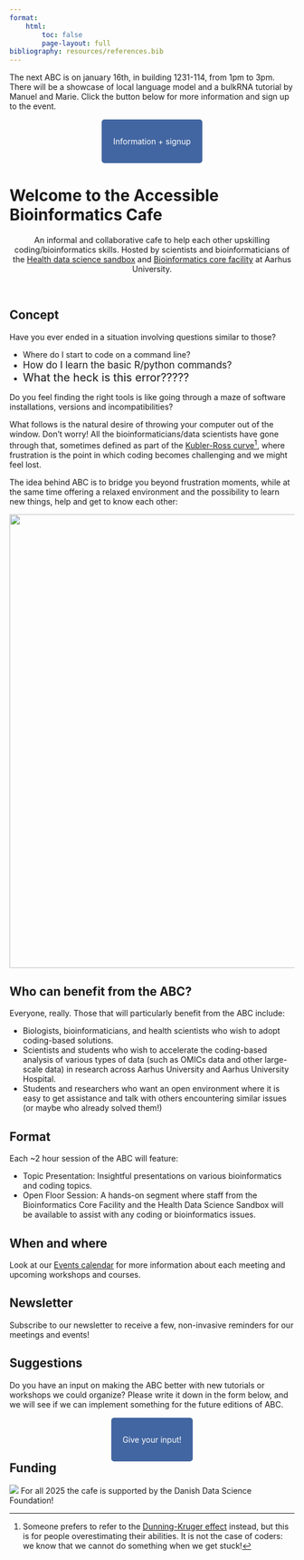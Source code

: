 ```yaml
---
format: 
    html:
        toc: false
        page-layout: full
bibliography: resources/references.bib
---
```


:::{.callout-warning title="Incoming ABC"}
The next ABC is on january 16th, in building 1231-114, from 1pm to 3pm. There will be a showcase of local language model and a bulkRNA tutorial by Manuel and Marie. Click the button below for more information and sign up to the event.

&nbsp;

 <p align="center">
  <a href="https://abc.au.dk/news/upcoming/2025-01-16-session11.html" style="background-color: #4266A1; color: #FFFFFF; padding: 30px 20px; text-decoration: none; border-radius: 5px;">
    Information + signup
  </a>
</p>

&nbsp;

:::

# Welcome to the Accessible Bioinformatics Cafe {.centered}

<div style="text-align: center;">
An informal and collaborative cafe to help each other upskilling coding/bioinformatics skills. Hosted by scientists and bioinformaticians of the [Health data science sandbox](https://hds-sandbox.github.io) and [Bioinformatics core facility](https://biomed.au.dk/bioinformatics-core-facility) at Aarhus University.
</div>

&nbsp;

## Concept

::: {.callout-note appearance="simple" icon="false"}

Have you ever ended in a situation involving questions similar to those?

- <span style="font-size:1em;">Where do I start to code on a command line?</span>
- <span style="font-size:1.2em;"> How do I learn the basic R/python commands?</span>
- <span style="font-size:1.4em;"> What the heck is this error?????</span>

Do you feel finding the right tools is like going through a maze of software installations, versions and incompatibilities?

:::

What follows is the natural desire of throwing your computer out of the window. Don't worry! All the bioinformaticians/data scientists have gone through that, sometimes defined as part of the [Kubler-Ross curve](https://en.wikipedia.org/wiki/Five_stages_of_grief)^[Someone prefers to refer to the [Dunning-Kruger effect](https://en.wikipedia.org/wiki/Dunning%E2%80%93Kruger_effect) instead, but this is for people overestimating their abilities. It is not the case of coders: we know that we cannot do something when we get stuck!], where frustration is the point in which coding becomes challenging and we might feel lost.

The idea behind ABC is to bridge you beyond frustration moments, while at the same time offering a relaxed environment and the possibility to learn new things, help and get to know each other:

![](img/homepage/gifABC.gif){fig-align=center width=800px}


## Who can benefit from the ABC?
 
Everyone, really. Those that will particularly benefit from the ABC include:

- Biologists, bioinformaticians, and health scientists who wish to adopt coding-based solutions.
- Scientists and students who wish to accelerate the coding-based analysis of various types of data (such as OMICs data and other large-scale data) in research across Aarhus University and Aarhus University Hospital.
- Students and researchers who want an open environment where it is easy to get assistance and talk with others encountering similar issues (or maybe who already solved them!)

## Format
 
Each ~2 hour session of the ABC will feature:

- Topic Presentation: Insightful presentations on various bioinformatics and coding topics.
- Open Floor Session: A hands-on segment where staff from the Bioinformatics Core Facility and the Health Data Science Sandbox will be available to assist with any coding or bioinformatics issues.

## When and where

Look at our [Events calendar](./news.qmd) for more information about each meeting and upcoming workshops and courses.

## Newsletter

Subscribe to our newsletter to receive a few, non-invasive reminders for our meetings and events!

<div class="ml-embedded" data-form="iGIYwp"></div>

## Suggestions

Do you have an input on making the ABC better with new tutorials or workshops we could organize? Please write it down in the form below, and we will see if we can implement something for the future editions of ABC.

&nbsp;

 <p align="center">
  <a href="https://docs.google.com/forms/d/e/1FAIpQLSeNJlDV8XDyEBSmynFI_TEB1clzsjul41ozpFjZCkdCRXkAsg/viewform?usp=pp_url" style="background-color: #4266A1; color: #FFFFFF; padding: 30px 20px; text-decoration: none; border-radius: 5px;">
    Give your input!
  </a>
</p>

## Funding

![](img/DDSA.png){widht=500px fig-align="center"}
For all 2025 the cafe is supported by the Danish Data Science Foundation!